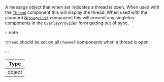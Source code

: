 A message object that when set indicates a thread is open.
When used with the [`Thread`](../../../../ui-components/thread/thread.mdx) component this will display the thread.
When used with the standard [`MessageList`](../../../../ui-components/message-list-components/message-list.mdx) component this will prevent any singleton components in the [`OverlayProvider`](../../../../ui-components/overlay-provider-components/overlay-provider.mdx) form getting out of sync.

:::note

`thread` should be set on all `Channel` components when a thread is open.

:::

| Type   |
| ------ |
| object |
